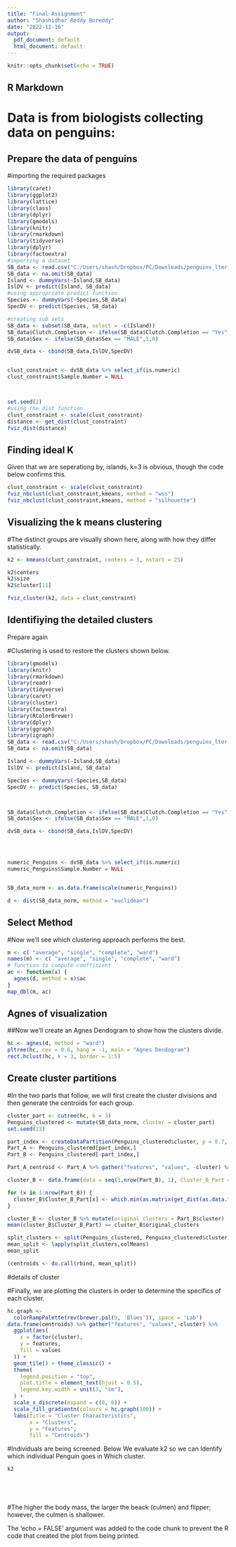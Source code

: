 ---
title: "Final Assignment"
author: "Shashidhar Reddy Boreddy"
date: "2022-12-16"
output:
  pdf_document: default
  html_document: default
---

```{r setup, include=FALSE}
knitr::opts_chunk$set(echo = TRUE)
```


## R Markdown
# Data is from biologists collecting data on penguins:

## Prepare the data  of penguins 
#importing the required packages

```{r}
library(caret)
library(ggplot2)
library(lattice)
library(class)
library(dplyr)
library(gmodels)
library(knitr)
library(rmarkdown)
library(tidyverse)
library(dplyr)
library(factoextra)
#importing a dataset
SB_data <- read.csv("C:/Users/shash/Dropbox/PC/Downloads/penguins_lter.csv")
SB_data <- na.omit(SB_data)
Island <- dummyVars(~Island,SB_data)
IslDV <- predict(Island, SB_data)
#using appropriate predict function 
Species <- dummyVars(~Species,SB_data)
SpecDV <- predict(Species, SB_data)

#creating sub sets 
SB_data <- subset(SB_data, select = -c(Island))
SB_data$Clutch.Completion <- ifelse(SB_data$Clutch.Completion == "Yes",1,0)
SB_data$Sex <- ifelse(SB_data$Sex == "MALE",1,0)

dvSB_data <- cbind(SB_data,IslDV,SpecDV)


clust_constraint <- dvSB_data %>% select_if(is.numeric)
clust_constraint$Sample.Number = NULL



set.seed(2)
#using the dist function
clust_constraint <- scale(clust_constraint)
distance <- get_dist(clust_constraint)
fviz_dist(distance)
```


## Finding ideal K

Given that we are seperationg by, islands, k=3 is obvious, though the code below confirms this.

```{r}
clust_constraint <- scale(clust_constraint)
fviz_nbclust(clust_constraint,kmeans, method = "wss")
fviz_nbclust(clust_constraint,kmeans, method = "silhouette")
```


## Visualizing the k means clustering

#The distinct groups are visually shown here, along with how they differ statistically.

```{r}
k2 <- kmeans(clust_constraint, centers = 3, nstart = 25)

k2$centers
k2$size
k2$cluster[11]

fviz_cluster(k2, data = clust_constraint)
```


## Identifiying the detailed clusters
Prepare again

#Clustering is used to restore the clusters shown below.
```{r cars}
library(gmodels)
library(knitr)
library(rmarkdown)
library(readr)
library(tidyverse)
library(caret)
library(cluster)
library(factoextra)
library(RColorBrewer)
library(dplyr)
library(ggraph)
library(igraph)
SB_data <- read.csv("C:/Users/shash/Dropbox/PC/Downloads/penguins_lter.csv")
SB_data <- na.omit(SB_data)

Island <- dummyVars(~Island,SB_data)
IslDV <- predict(Island, SB_data)

Species <- dummyVars(~Species,SB_data)
SpecDV <- predict(Species, SB_data)



SB_data$Clutch.Completion <- ifelse(SB_data$Clutch.Completion == "Yes",1,0)
SB_data$Sex <- ifelse(SB_data$Sex == "MALE",1,0)

dvSB_data <- cbind(SB_data,IslDV,SpecDV)




numeric_Penguins <- dvSB_data %>% select_if(is.numeric)
numeric_Penguins$Sample.Number = NULL


SB_data_norm <- as.data.frame(scale(numeric_Penguins))

d <- dist(SB_data_norm, method = "euclidean")

```


## Select Method

#Now we'll see which clustering approach performs the best.
```{r pressure, echo=FALSE}
m <- c( "average", "single", "complete", "ward")
names(m) <- c( "average", "single", "complete", "ward")
# function to compute coefficient
ac <- function(x) {
  agnes(d, method = x)$ac
}
map_dbl(m, ac)  
```


## Agnes of  visualization

##Now we'll create an Agnes Dendogram to show how the clusters divide.
```{r}
hc <- agnes(d, method = "ward")
pltree(hc, cex = 0.6, hang = -1, main = "Agnes Dendogram")
rect.hclust(hc, k = 3, border = 1:5)

```


## Create cluster partitions

#In the two parts that follow, we will first create the cluster divisions and then generate the centroids for each group.
```{r}
cluster_part <- cutree(hc, k = 3)
Penguins_clustered <- mutate(SB_data_norm, cluster = cluster_part)
set.seed(23)

part_index <- createDataPartition(Penguins_clustered$cluster, p = 0.7, list = FALSE)
Part_A <- Penguins_clustered[part_index,]
Part_B <- Penguins_clustered[-part_index,]
```


```{r}
Part_A_centroid <- Part_A %>% gather("features", "values", -cluster) %>% group_by(cluster,features) %>% summarise(mean_values = mean(values)) %>% spread(features, mean_values)

cluster_B <- data.frame(data = seq(1,nrow(Part_B), 1), Cluster_B_Part = rep(0,nrow(Part_B)))

for (x in 1:nrow(Part_B)) {
  cluster_B$Cluster_B_Part[x] <- which.min(as.matrix(get_dist(as.data.frame(rbind(Part_A_centroid[-1], Part_B[x, -length(Part_B)]))))[4,-4])
}

cluster_B <- cluster_B %>% mutate(original_clusters = Part_B$cluster)
mean(cluster_B$Cluster_B_Part) == cluster_B$original_clusters
```


```{r}
split_clusters <- split(Penguins_clustered, Penguins_clustered$cluster)
mean_split <- lapply(split_clusters,colMeans)
mean_split

(centroids <- do.call(rbind, mean_split))
```


#details of cluster

#Finally, we are plotting the clusters in order to determine the specifics of each cluster.

```{r}
hc.graph <-
  colorRampPalette(rev(brewer.pal(9, 'Blues')), space = 'Lab')
data.frame(centroids) %>% gather("features", "values",-cluster) %>%
  ggplot(aes(
    x = factor(cluster),
    y = features,
    fill = values
  )) + 
  geom_tile() + theme_classic() +
  theme(
    legend.position = "top",
    plot.title = element_text(hjust = 0.5),
    legend.key.width = unit(3, "cm"),
  ) +
  scale_x_discrete(expand = c(0, 0)) +
  scale_fill_gradientn(colours = hc.graph(100)) +
  labs(title = "Cluster Characteristics",
       x = "Clusters",
       y = "Features",
       fill = "Centroids")
```


#Individuals are being screened.
Below We evaluate k2 so we can Identify which individual Penguin goes in Which cluster. 
```{r}
k2






```

#The higher the body mass, the larger the beack (culmen) and flipper; however, the culmen is shallower.

The 'echo = FALSE' argument was added to the code chunk to prevent the R code that created the plot from being printed.